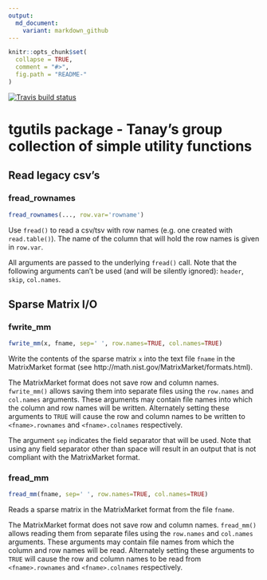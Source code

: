 ```yaml
---
output:
  md_document:
    variant: markdown_github
---
```


```r
knitr::opts_chunk$set(
  collapse = TRUE,
  comment = "#>",
  fig.path = "README-"
)
```
<!-- badges: start -->
  [![Travis build status](https://travis-ci.com/tanaylab/tgutil.svg?branch=master)](https://travis-ci.org/tanaylab/tgutil)
  <!-- badges: end -->

# tgutils package - Tanay's group collection of simple utility functions #


## Read legacy csv's

### fread_rownames ###

```r
fread_rownames(..., row.var='rowname')
```

Use `fread()` to read a csv/tsv with row names (e.g. one created with `read.table()`). The name of the column that will hold the row names is given in `row.var`.

All arguments are passed to the underlying `fread()` call. Note that the following arguments can't be used (and will be silently ignored): `header`, `skip`, `col.names`.


## Sparse Matrix I/O ##

### fwrite_mm ###

```r
fwrite_mm(x, fname, sep=' ', row.names=TRUE, col.names=TRUE)
```

Write the contents of the sparse matrix `x` into the text file `fname` in the MatrixMarket format (see http://math.nist.gov/MatrixMarket/formats.html).

The MatrixMarket format does not save row and column names. `fwrite_mm()` allows saving them into separate files using the `row.names` and `col.names` arguments. These arguments may contain file names into which the column and row names will be written. Alternately setting these arguments to `TRUE` will cause the row and column names to be written to `<fname>.rownames` and `<fname>.colnames` respectively.

The argument `sep` indicates the field separator that will be used. Note that using any field separator other than space will result in an output that is not compliant with the MatrixMarket format.

### fread_mm ###

```r
fread_mm(fname, sep=' ', row.names=TRUE, col.names=TRUE)
```

Reads a sparse matrix in the MatrixMarket format from the file `fname`.

The MatrixMarket format does not save row and column names. `fread_mm()` allows reading them from separate files using the `row.names` and `col.names` arguments. These arguments may contain file names from which the column and row names will be read. Alternately setting these arguments to `TRUE` will cause the row and column names to be read from `<fname>.rownames` and `<fname>.colnames` respectively.

